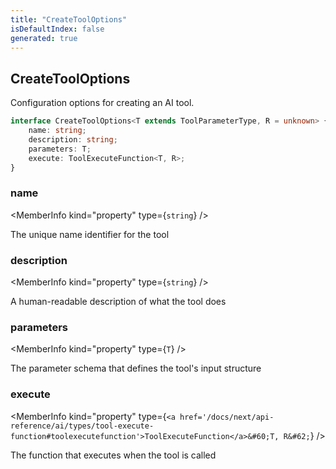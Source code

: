 ```yaml
---
title: "CreateToolOptions"
isDefaultIndex: false
generated: true
---
```



<!-- This file was generated from the CommandKit source. Do not modify. Instead, re-run the "docgen" script -->


## CreateToolOptions

<GenerationInfo sourceFile="packages/ai/src/tools/common/index.ts" sourceLine="36" packageName="@commandkit/ai" />

Configuration options for creating an AI tool.

```ts title="Signature"
interface CreateToolOptions<T extends ToolParameterType, R = unknown> {
    name: string;
    description: string;
    parameters: T;
    execute: ToolExecuteFunction<T, R>;
}
```

<div className="members-wrapper">

### name

<MemberInfo kind="property" type={`string`}   />

The unique name identifier for the tool
### description

<MemberInfo kind="property" type={`string`}   />

A human-readable description of what the tool does
### parameters

<MemberInfo kind="property" type={`T`}   />

The parameter schema that defines the tool's input structure
### execute

<MemberInfo kind="property" type={`<a href='/docs/next/api-reference/ai/types/tool-execute-function#toolexecutefunction'>ToolExecuteFunction</a>&#60;T, R&#62;`}   />

The function that executes when the tool is called


</div>
